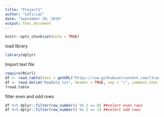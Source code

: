 ---
title: "Project1"
author: "LeTiciaC"
date: "September 20, 2019"
output: html_document
---

```{r setup, include=FALSE}
knitr::opts_chunk$set(echo = TRUE)
```

load library
```{r}
library(dplyr)
```


Import text file
```{r}
require(RCurl)
df <- read.table(text = getURL("https://raw.githubusercontent.com/ltcancel/DATA607Project1/master/RawData.txt", header = F, sep = "|"))
df <- read.delim("RawData.txt", header = TRUE, sep = "|", comment.char = "-")
?read.table
```

filter even and odd rows
```{r}
df %>% dplyr::filter(row_number() %% 2 == 0) ##select even rows
df %>% dplyr::filter(row_number() %% 2 == 1) ##select odd rows
```

